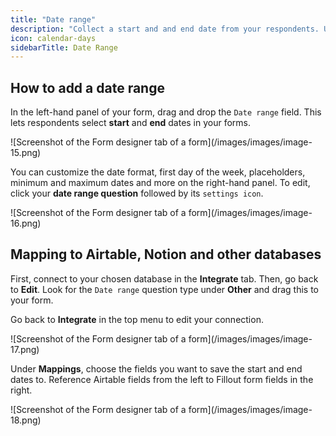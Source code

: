```yaml
---
title: "Date range"
description: "Collect a start and and end date from your respondents. Useful for booking forms, project planning or anytime you need to collect a date duration."
icon: calendar-days
sidebarTitle: Date Range
---
```


## How to add a date range

In the left-hand panel of your form, drag and drop the `Date range` field. This lets respondents select **start** and **end** dates in your forms.

<Frame>
  ![Screenshot of the Form designer tab of a form](/images/images/image-15.png)
</Frame>

You can customize the date format, first day of the week, placeholders, minimum and maximum dates and more on the right-hand panel. To edit, click your **date range question** followed by its `settings icon`.

<Frame style={{ width: '240px', height: '597px' }}>
  ![Screenshot of the Form designer tab of a form](/images/images/image-16.png)
</Frame>

## Mapping to Airtable, Notion and other databases

First, connect to your chosen database in the **Integrate** tab. Then, go back to **Edit**. Look for the `Date range` question type under **Other** and drag this to your form.

Go back to **Integrate** in the top menu to edit your connection.

<Frame>
  ![Screenshot of the Form designer tab of a form](/images/images/image-17.png)
</Frame>

Under **Mappings**, choose the fields you want to save the start and end dates to. Reference Airtable fields from the left to Fillout form fields in the right.

<Frame>
  ![Screenshot of the Form designer tab of a form](/images/images/image-18.png)
</Frame>
